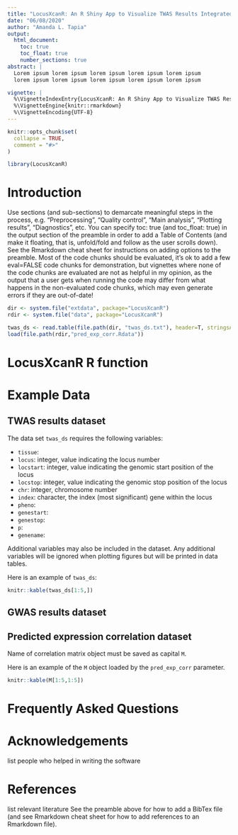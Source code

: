 ```yaml
---
title: "LocusXcanR: An R Shiny App to Visualize TWAS Results Integrated with Other 'Omics Studies"
date: "06/08/2020"
author: "Amanda L. Tapia"
output: 
  html_document:
    toc: true
    toc_float: true
    number_sections: true
abstract: |
  Lorem ipsum lorem ipsum lorem ipsum lorem ipsum lorem ipsum
  lorem ipsum lorem ipsum lorem ipsum lorem ipsum lorem ipsum

vignette: |
  %\VignetteIndexEntry{LocusXcanR: An R Shiny App to Visualize TWAS Results Integrated with Other 'Omics Studies}
  %\VignetteEngine{knitr::rmarkdown}
  %\VignetteEncoding{UTF-8}
---
```


```r
knitr::opts_chunk$set(
  collapse = TRUE,
  comment = "#>"
)
```

```r
library(LocusXcanR)
```

# Introduction

Use sections (and sub-sections) to demarcate meaningful steps in the process, e.g. “Preprocessing”, “Quality control”, “Main analysis”, “Plotting results”, “Diagnostics”, etc. You can specify toc: true (and toc_float: true) in the output section of the preamble in order to add a Table of Contents (and make it floating, that is, unfold/fold and follow as the user scrolls down). See the Rmarkdown cheat sheet for instructions on adding options to the preamble.
Most of the code chunks should be evaluated, it’s ok to add a few eval=FALSE code chunks for demonstration, but vignettes where none of the code chunks are evaluated are not as helpful in my opinion, as the output that a user gets when running the code may differ from what happens in the non-evaluated code chunks, which may even generate errors if they are out-of-date!

```r
dir <- system.file("extdata", package="LocusXcanR")
rdir <- system.file("data", package="LocusXcanR")

twas_ds <- read.table(file.path(dir, "twas_ds.txt"), header=T, stringsAsFactors = F)
load(file.path(rdir,"pred_exp_corr.Rdata"))
```

# LocusXcanR R function


# Example Data

##  TWAS results dataset  
The data set <code>twas_ds</code> requires the following variables:  
<ul>
  <li><code>tissue</code>:</li>
  <li><code>locus</code>: integer, value indicating the locus number</li>
  <li><code>locstart</code>: integer, value indicating the genomic start position of the locus</li>
  <li><code>locstop</code>: integer, value indicating the genomic stop position of the locus</li>
  <li><code>chr</code>: integer, chromosome number</li>
  <li><code>index</code>: character, the index (most significant) gene within the locus</li>
  <li><code>pheno</code>:</li>
  <li><code>genestart</code>:</li>
  <li><code>genestop</code>:</li>
  <li><code>p</code>:</li>
  <li><code>genename</code>:</li>
</ul>

Additional variables may also be included in the dataset. Any additional variables will be ignored
when plotting figures but will be printed in data tables.

Here is an example of <code>twas_ds</code>:
```r
knitr::kable(twas_ds[1:5,])
```

## GWAS results dataset


## Predicted expression correlation dataset
Name of correlation matrix object must be saved as capital <code>M</code>.

Here is an example of the <code>M</code> object loaded by the <code>pred_exp_corr</code> parameter.
```r
knitr::kable(M[1:5,1:5])
```


# Frequently Asked Questions

# Acknowledgements
list people who helped in writing the software

# References
list relevant literature
See the preamble above for how to add a BibTex file (and see Rmarkdown cheat sheet for how to add references to an Rmarkdown file).
